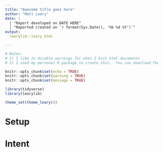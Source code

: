 ```yaml
---
title: "Awesome title goes here"
author: "Matt Leary"
date: |
  | "Report developed on DATE HERE"
  | "Reported created on `r format(Sys.Date(), '%b %d %Y')`"
output: 
  learylib::leary_html

---
```


```r
# Notes:
# 1) I like to disable warnings for when I knit html documents
# 2) I used my personal R package to create this.  You can download the package from my Github page with the devtools package.  devtools::install_github("https://github.com/mleary/learylib") 

knitr::opts_chunk$set(echo = TRUE)
knitr::opts_chunk$set(warning = TRUE)
knitr::opts_chunk$set(message = TRUE)

library(tidyverse)
library(learylib)

theme_set(theme_leary())
```

# Setup


# Intent

